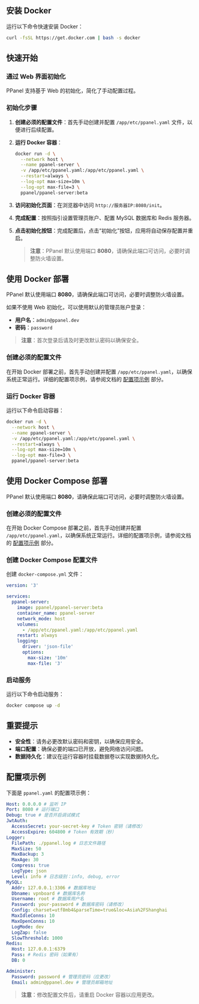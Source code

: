 ## 安装 Docker

运行以下命令快速安装 Docker：

```sh
curl -fsSL https://get.docker.com | bash -s docker
```

## 快速开始

### 通过 Web 界面初始化

PPanel 支持基于 Web 的初始化，简化了手动配置过程。

### 初始化步骤

1. **创建必须的配置文件**：首先手动创建并配置 `/app/etc/ppanel.yaml` 文件，以便进行后续配置。

2. **运行 Docker 容器**：

   ```sh
   docker run -d \
     --network host \
     --name ppanel-server \
     -v /app/etc/ppanel.yaml:/app/etc/ppanel.yaml \
     --restart=always \
     --log-opt max-size=10m \
     --log-opt max-file=3 \
     ppanel/ppanel-server:beta
   ```

3. **访问初始化页面**：在浏览器中访问 `http://服务器IP:8080/init`。

4. **完成配置**：按照指引设置管理员账户、配置 MySQL 数据库和 Redis 服务器。

5. **点击初始化按钮**：完成配置后，点击“初始化”按钮，应用将自动保存配置并重启。

   > **注意**：PPanel 默认使用端口 **8080**，请确保此端口可访问，必要时调整防火墙设置。

## 使用 Docker 部署

PPanel 默认使用端口 **8080**，请确保此端口可访问，必要时调整防火墙设置。

如果不使用 Web 初始化，可以使用默认的管理员账户登录：

- **用户名**：`admin@ppanel.dev`
- **密码**：`password`

> **注意**：首次登录后请及时更改默认密码以确保安全。

### 创建必须的配置文件

在开始 Docker 部署之前，首先手动创建并配置 `/app/etc/ppanel.yaml`，以确保系统正常运行。详细的配置项示例，请参阅文档的 [配置项示例](#配置项示例) 部分。

### 运行 Docker 容器

运行以下命令启动容器：

```sh
docker run -d \
  --network host \
  --name ppanel-server \
  -v /app/etc/ppanel.yaml:/app/etc/ppanel.yaml \
  --restart=always \
  --log-opt max-size=10m \
  --log-opt max-file=3 \
  ppanel/ppanel-server:beta
```

## 使用 Docker Compose 部署

PPanel 默认使用端口 **8080**，请确保此端口可访问，必要时调整防火墙设置。

### 创建必须的配置文件

在开始 Docker Compose 部署之前，首先手动创建并配置 `/app/etc/ppanel.yaml`，以确保系统正常运行。详细的配置项示例，请参阅文档的 [配置项示例](#配置项示例) 部分。

### 创建 Docker Compose 配置文件

创建 `docker-compose.yml` 文件：

```yaml
version: '3'

services:
  ppanel-server:
    image: ppanel/ppanel-server:beta
    container_name: ppanel-server
    network_mode: host
    volumes:
      - /app/etc/ppanel.yaml:/app/etc/ppanel.yaml
    restart: always
    logging:
      driver: 'json-file'
      options:
        max-size: '10m'
        max-file: '3'
```

### 启动服务

运行以下命令启动服务：

```sh
docker compose up -d
```

## 重要提示

- **安全性**：请务必更改默认密码和密钥，以确保应用安全。
- **端口配置**：确保必要的端口已开放，避免网络访问问题。
- **数据持久化**：建议在运行容器时挂载数据卷以实现数据持久化。

## 配置项示例

下面是 `ppanel.yaml` 的配置项示例：

```yaml
Host: 0.0.0.0 # 监听 IP
Port: 8080 # 运行端口
Debug: true # 是否开启调试模式
JwtAuth:
  AccessSecret: your-secret-key # Token 密钥（请修改）
  AccessExpire: 604800 # Token 有效期（秒）
Logger:
  FilePath: ./ppanel.log # 日志文件路径
  MaxSize: 50
  MaxBackup: 3
  MaxAge: 30
  Compress: true
  LogType: json
  Level: info # 日志级别：info, debug, error
MySQL:
  Addr: 127.0.0.1:3306 # 数据库地址
  Dbname: vpnboard # 数据库名称
  Username: root # 数据库用户名
  Password: your-password # 数据库密码（请修改）
  Config: charset=utf8mb4&parseTime=true&loc=Asia%2FShanghai
  MaxIdleConns: 10
  MaxOpenConns: 10
  LogMode: dev
  LogZap: false
  SlowThreshold: 1000
Redis:
  Host: 127.0.0.1:6379
  Pass: # Redis 密码（如果有）
  DB: 0

Administer:
  Password: password # 管理员密码（应更改）
  Email: admin@ppanel.dev # 管理员邮箱地址
```

> **注意**：修改配置文件后，请重启 Docker 容器以应用更改。


<Giscus />
